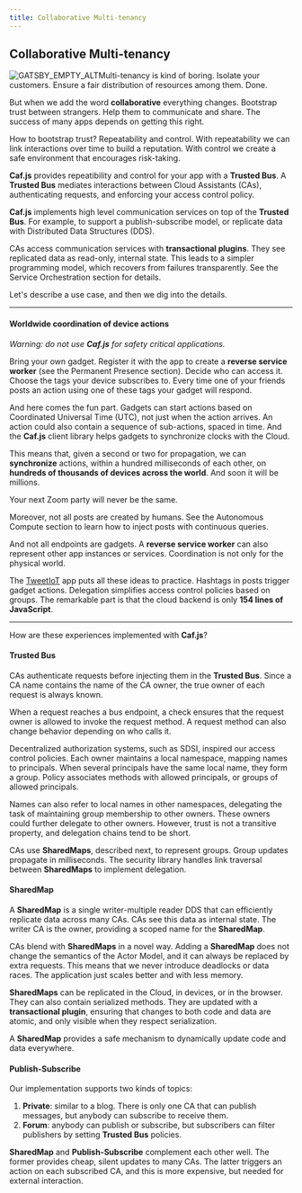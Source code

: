 ```yaml
---
title: Collaborative Multi-tenancy
---
```


## Collaborative Multi-tenancy

![GATSBY_EMPTY_ALT](../images/samuel-sianipar-scUBcasSvbE-unsplash.jpg)Multi-tenancy is kind of boring. Isolate your customers. Ensure a fair distribution of resources among them. Done.

But when we add the word **collaborative** everything changes. Bootstrap trust between strangers. Help them to communicate and share. The success of many apps depends on getting this right.

How to bootstrap trust? Repeatability and control. With repeatability we can link interactions over time to build a reputation. With control we create a safe environment that encourages risk-taking.

**Caf.js** provides repeatibility and control for your app with a **Trusted Bus**. A **Trusted Bus** mediates interactions between Cloud Assistants (CAs), authenticating requests, and enforcing your access control policy.

**Caf.js** implements high level communication services on top of the **Trusted Bus**. For example, to support a publish-subscribe model, or replicate data with Distributed Data Structures (DDS).

CAs access communication services with **transactional plugins**. They see replicated data as read-only, internal state. This leads to a simpler programming model, which recovers from failures transparently. See the <Link to="/orchestration">Service Orchestration</Link> section for details.

Let's describe a use case, and then we dig into the details.

<hr/>

#### Worldwide coordination of device actions

*Warning: do not use **Caf.js** for safety critical applications.*

Bring your own gadget. Register it with the app to create a **reverse service worker** (see the <Link to="/permanent">Permanent Presence</Link> section). Decide who can access it. Choose the tags your device subscribes to. Every time one of your friends posts an action using one of these tags your gadget will respond.

And here comes the fun part. Gadgets can start actions based on Coordinated Universal Time (UTC), not just when the action arrives. An action could also contain a sequence of sub-actions, spaced in time. And the **Caf.js** client library helps gadgets to synchronize clocks with the Cloud.

This means that, given a second or two for propagation, we can **synchronize** actions, within a hundred milliseconds of each other, on **hundreds of thousands of devices across the world**. And soon it will be millions.

Your next Zoom party will never be the same.

Moreover, not all posts are created by humans. See the <Link to="/autonomous">Autonomous Compute</Link> section to learn how to inject posts with continuous queries.

And not all endpoints are gadgets. A **reverse service worker** can also represent other app instances or services. Coordination is not only for the physical world.

The [TweetIoT](https://github.com/cafjs/caf_tweetiot.git) app puts all these ideas to practice. Hashtags in posts trigger gadget actions. Delegation simplifies access control policies based on groups.  The remarkable part is that the cloud backend is only **154 lines of JavaScript**.

<hr/>

How are these experiences implemented with **Caf.js**?

#### Trusted Bus

CAs authenticate requests before injecting them in the **Trusted Bus**. Since a CA name contains the name of the CA owner, the true owner of each request is always known.

When a request reaches a bus endpoint, a check ensures that the request owner is allowed to invoke the request method. A request method can also change behavior depending on who calls it.

Decentralized authorization systems, such as SDSI, inspired our access control policies. Each owner maintains a local namespace, mapping names to principals. When several principals have the same local name, they form a group. Policy associates methods with allowed principals, or groups of allowed principals.

Names can also refer to local names in other namespaces, delegating the task of maintaining group membership to other owners. These owners could further delegate to other owners. However, trust is not a transitive property, and delegation chains tend to be short.

CAs use **SharedMaps**, described next, to represent groups. Group updates propagate in milliseconds. The security library handles link traversal between **SharedMaps** to implement delegation.

#### SharedMap

A **SharedMap** is a single writer-multiple reader DDS that can efficiently replicate data across many CAs. CAs see this data as internal state. The writer CA is the owner, providing a scoped name for the **SharedMap**.

CAs blend with **SharedMaps** in a novel way. Adding a **SharedMap** does not change the semantics of the Actor Model, and it can always be replaced by extra requests. This means that we never introduce deadlocks or data races. The application just scales better and with less memory.

**SharedMaps** can be replicated in the Cloud, in devices, or in the browser. They can also contain serialized methods. They are updated with a **transactional plugin**, ensuring that changes to both code and data are atomic, and only visible when they respect serialization.

A **SharedMap** provides a safe mechanism to dynamically update code and data everywhere.

#### Publish-Subscribe

Our implementation supports two kinds of topics:

1. **Private**: similar to a blog. There is only one CA that can publish messages, but anybody can subscribe to receive them.
2. **Forum**: anybody can publish or subscribe, but subscribers can filter publishers by setting **Trusted Bus** policies.

**SharedMap** and **Publish-Subscribe** complement each other well. The former provides cheap, silent updates to many CAs. The latter triggers an action on each subscribed CA, and this is more expensive, but needed for external interaction.
